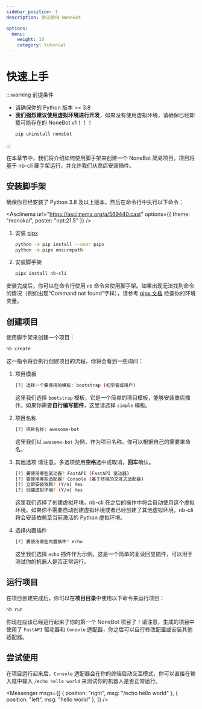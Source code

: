 ```yaml
---
sidebar_position: 1
description: 尝试使用 NoneBot

options:
  menu:
    weight: 10
    category: tutorial
---
```



# 快速上手

:::warning 前提条件

- 请确保你的 Python 版本 >= 3.8
- **我们强烈建议使用虚拟环境进行开发**，如果没有使用虚拟环境，请确保已经卸载可能存在的 NoneBot v1！！！
  ```bash
  pip uninstall nonebot
  ```

:::

在本章节中，我们将介绍如何使用脚手架来创建一个 NoneBot 简易项目。项目将基于 nb-cli 脚手架运行，并允许我们从商店安装插件。

## 安装脚手架

确保你已经安装了 Python 3.8 及以上版本，然后在命令行中执行以下命令：

<Asciinema
  url="https://asciinema.org/a/569440.cast"
  options={{ theme: "monokai", poster: "npt:21.5" }}
/>

1. 安装 [pipx](https://pypa.github.io/pipx/)

   ```bash
   python -m pip install --user pipx
   python -m pipx ensurepath
   ```

2. 安装脚手架

   ```bash
   pipx install nb-cli
   ```

安装完成后，你可以在命令行使用 `nb` 命令来使用脚手架。如果出现无法找到命令的情况（例如出现“Command not found”字样），请参考 [pipx 文档](https://pypa.github.io/pipx/) 检查你的环境变量。

## 创建项目

使用脚手架来创建一个项目：

```bash
nb create
```

这一指令将会执行创建项目的流程，你将会看到一些询问：

1. 项目模板

   ```bash
   [?] 选择一个要使用的模板: bootstrap (初学者或用户)
   ```

   这里我们选择 `bootstrap` 模板，它是一个简单的项目模板，能够安装商店插件。如果你需要**自行编写插件**，这里请选择 `simple` 模板。

2. 项目名称

   ```bash
   [?] 项目名称: awesome-bot
   ```

   这里我们以 `awesome-bot` 为例，作为项目名称。你可以根据自己的需要来命名。

3. 其他选项
   请注意，多选项使用**空格**选中或取消，**回车**确认。

   ```bash
   [?] 要使用哪些驱动器? FastAPI (FastAPI 驱动器)
   [?] 要使用哪些适配器? Console (基于终端的交互式适配器)
   [?] 立即安装依赖? (Y/n) Yes
   [?] 创建虚拟环境? (Y/n) Yes
   ```

   这里我们选择了创建虚拟环境，nb-cli 在之后的操作中将会自动使用这个虚拟环境。如果你不需要自动创建虚拟环境或者已经创建了其他虚拟环境，nb-cli 将会安装依赖至当前激活的 Python 虚拟环境。

4. 选择内置插件

   ```bash
   [?] 要使用哪些内置插件? echo
   ```

   这里我们选择 `echo` 插件作为示例。这是一个简单的复读回显插件，可以用于测试你的机器人是否正常运行。

## 运行项目

在项目创建完成后，你可以在**项目目录**中使用以下命令来运行项目：

```bash
nb run
```

你现在应该已经运行起来了你的第一个 NoneBot 项目了！请注意，生成的项目中使用了 `FastAPI` 驱动器和 `Console` 适配器，你之后可以自行修改配置或安装其他适配器。

## 尝试使用

在项目运行起来后，`Console` 适配器会在你的终端启动交互模式，你可以直接在输入框中输入 `/echo hello world` 来测试你的机器人是否正常运行。

<Messenger
  msgs={[
    { position: "right", msg: "/echo hello world" },
    { position: "left", msg: "hello world" },
  ]}
/>
